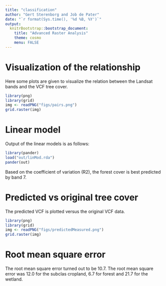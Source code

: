 ```yaml
---
title: "classification"
author: "Gert Sterenborg and Job de Pater"
date: "`r format(Sys.time(), '%d %B, %Y')`"
output:
  knitrBootstrap::bootstrap_document:
    title: "Advanced Raster Analysis"
    theme: cosmo
    menu: FALSE
---
```


# Visualization of the relationship 
Here some plots are given to visualize the relation between the Landsat bands and the VCF tree cover.

```r
library(png)
library(grid)
img <- readPNG("figs/pairs.png")
grid.raster(img)
```

# Linear model

Output of the linear models is as follows:

```r
library(pander)
load("out/linMod.rda")
pander(out)
```

Based on the coefficient of variation (R2), the forest cover is best predicted by band 7. 

# Predicted vs original tree cover 

The predicted VCF is plotted versus the original VCF data.

```r
library(png)
library(grid)
img <- readPNG("figs/predictedMeasured.png")
grid.raster(img)
```


# Root mean square error

The root mean square error turned out to be 10.7. The root mean square error was 12.0 for the subclas cropland, 6.7 for forest and 21.7 for the wetland. 


